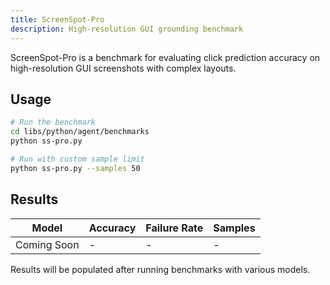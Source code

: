 ```yaml
---
title: ScreenSpot-Pro
description: High-resolution GUI grounding benchmark
---
```


ScreenSpot-Pro is a benchmark for evaluating click prediction accuracy on high-resolution GUI screenshots with complex layouts.

## Usage

```bash
# Run the benchmark
cd libs/python/agent/benchmarks
python ss-pro.py

# Run with custom sample limit
python ss-pro.py --samples 50
```

## Results

| Model       | Accuracy | Failure Rate | Samples |
| ----------- | -------- | ------------ | ------- |
| Coming Soon | -        | -            | -       |

Results will be populated after running benchmarks with various models.
